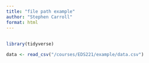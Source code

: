 ```yaml
---
title: "file path example"
author: "Stephen Carroll"
format: html
---
```


## 

```r
library(tidyverse)
```

```r
data <- read_csv("/courses/EDS221/example/data.csv")
```
